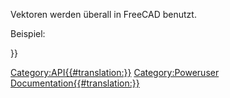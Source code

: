 <languages/>

{{VeryImportantMessage|(October 2019) Diese Seite nicht bearbeiten. Die Informationen sind unvollständig und veraltet. Zur neuesten API siehe [https://www.freecad.org/api autogenerated API documentation] (engl.) oder erstelle selbst die Dokumentation, siehe dazu [[Source documentation/de|Quelldokumentation]].}}

Vektoren werden überall in FreeCAD benutzt.

Beispiel:
{{Code|code=
v=FreeCAD.Vector()
v=FreeCAD.Vector(1,0,0)
v=FreeCAD.Base.Vector()
v2 = FreeCAD.Vector(3,2,-5)
v3 = v.add(v2)
print v3.Length
}}

{{APIProperty|Length|Gibt die Länge des Vektors zurück.}}
{{APIFunction|add|Vector|Addiert einen weiteren Vektor zu diesem Vektor.|Vektor}}
{{APIFunction|cross|Vector|Das Kreuzprodukt aus diesem Vektor und einem weiteren Vektor.|Vektor}}
{{APIFunction|distanceToLine|Vector1,Vector2|Der Abstand zwischen dem Vektor und einer Linie durch Vector1 in Richtung Vector2.|Gleitkommazahl}}
{{APIFunction|distanceToPoint|Vector|Der Abstand zwischen diesem Vektor und einem weiteren Vektor.|Gleitkommazahl}}
{{APIFunction|distanceToLineSegment|Vector1,Vector2|Ein Vektor zum Punkt mit dem geringsten Abstand auf einem Linienabschnitt von Vector1 zu Vector2.|Vektor}}
{{APIFunction|distanceToPlane|Vector1,Vector2|Der Abstand zwischen dem Vektor und einer Ebene, die durch einen Punkt und eine Normale festgelegt wird.|Gleitkommazahl}}
{{APIFunction|dot|Vector|Das Skalarprodukt aus 2 Vektoren.|Gleitkommazahl}}
{{APIFunction|getAngle|Vector|Der Winkel in Bogenmaß (rad) zwischen diesem Vektor und edinem weiteren Vektor.|Gleitkommazahl}}
{{APIFunction|isEqual|Vector2,tolerance|Prüft, ob der Abstand zwischen den Punkten, die durch diesen Vektor und Vector2 bestimmt werden, kleiner als oder gleich groß wie die angegebene Toleranz ist.|True/False}}
{{APIFunction|isNormal|Vector2,tolerance|Prüft, ob dieser Vektor innerhalb der angegebenen Toleranz normal zu Vector2 ist.|True/False}}
{{APIFunction|isOnLineSegment|Vector1,Vector2|Prüft, ob sich dieser Vektor auf dem Linienabschnitt befindet, der durch Vector1 und Vector2 gebildet wird.|Vektor}}
{{APIFunction|isParallel|Vector2,tolerance|Prüft, ob dieser Vektor innerhalb der angegebenen Toleranz parallel zu Vector2 verläuft.|True/False}}
{{APIFunction|multiply|Float|Multipliziert einen Vektor (gleichförmig) mit dem angegebenen Faktor.|nothing}}
{{APIFunction|negative|Vector|Gibt den Gegenvektor zu diesem Vektor zurück (negiert diesen Vektor).|Vektor}}
{{APIFunction|normalize| |Normalisiert einen Vektor (setzt seine Länge auf 1,0).|nichts}}
{{APIFunction|projectToLine|Vector1,Vector2|Projiziert den Vektor auf eine Linie durch Vector1 in Richtung Vector2.|nichts}}
{{APIFunction|projectToPlane|Vector1,Vector2|Projiziert den Vektor auf eine Ebene, die durch einen Punkt (Vector1) und einer Normalen (Vector2) gebildet wird.|nichts}}
{{APIFunction|scale|Float,Float,Float|Gleicht dem Multiplizieren, lässt aber unterschiedliche Werte für die X-, Y- und Z-Richtung zu (nicht gleichförmiges Skalieren)|nichts}}
{{APIFunction|sub|Vector|Zieht einen anderen Vektor von diesem Vektor ab.|Vektor}}
{{APIProperty|x|Die X-Koordinate eines Vektors.}}
{{APIProperty|y|Die Y-Koordinate eines Vektors.}}
{{APIProperty|z|Die Z-Koordinate eines Vektors.}}

{{Userdocnavi{{#translation:}}}}
[[Category:API{{#translation:}}]]
[[Category:Poweruser Documentation{{#translation:}}]]
{{clear}}